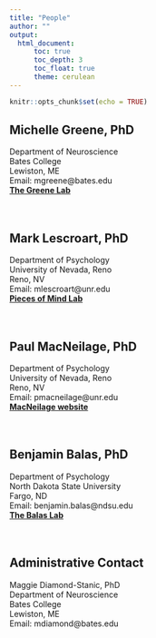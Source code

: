 ---
title: "People"
author: ""
output: 
  html_document:
      toc: true
      toc_depth: 3
      toc_float: true
      theme: cerulean
---

```{r setup, include=FALSE}
knitr::opts_chunk$set(echo = TRUE)
```
## Michelle Greene, PhD  
Department of Neuroscience  
Bates College  
Lewiston, ME  
Email: mgreene@bates.edu  
**[The Greene Lab](http://michellegreene.org/index.html)**  
\
\

## Mark Lescroart, PhD  
Department of Psychology  
University of Nevada, Reno  
Reno, NV  
Email: mlescroart@unr.edu  
**[Pieces of Mind Lab](http://piecesofmind.psyc.unr.edu/)**  
\
\

## Paul MacNeilage, PhD  
Department of Psychology  
University of Nevada, Reno  
Reno, NV  
Email: pmacneilage@unr.edu  
**[MacNeilage website](https://www.unr.edu/neuroscience/people/paul-macneilage)**  
\
\

## Benjamin Balas, PhD  
Department of Psychology  
North Dakota State University  
Fargo, ND  
Email: benjamin.balas@ndsu.edu  
**[The Balas Lab](https://sites.google.com/site/benjaminbalas/)**  
\
\

## Administrative Contact  
Maggie Diamond-Stanic, PhD  
Department of Neuroscience  
Bates College  
Lewiston, ME  
Email: mdiamond@bates.edu
